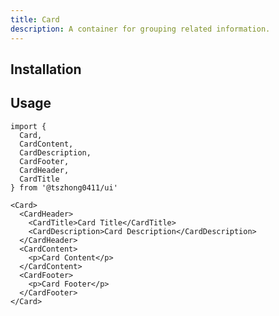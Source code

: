 ```yaml
---
title: Card
description: A container for grouping related information.
---
```


<ComponentPreview name='card/card' />

## Installation

<Installation name='card' type='ui' />

## Usage

```tsx
import {
  Card,
  CardContent,
  CardDescription,
  CardFooter,
  CardHeader,
  CardTitle
} from '@tszhong0411/ui'
```

```tsx
<Card>
  <CardHeader>
    <CardTitle>Card Title</CardTitle>
    <CardDescription>Card Description</CardDescription>
  </CardHeader>
  <CardContent>
    <p>Card Content</p>
  </CardContent>
  <CardFooter>
    <p>Card Footer</p>
  </CardFooter>
</Card>
```
